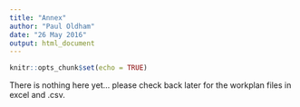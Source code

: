 ```yaml
---
title: "Annex"
author: "Paul Oldham"
date: "26 May 2016"
output: html_document
---
```


```r
knitr::opts_chunk$set(echo = TRUE)
```

There is nothing here yet... please check back later for the workplan files in excel and .csv. 